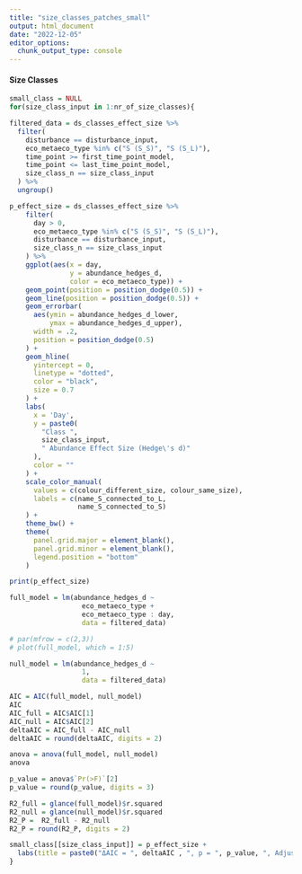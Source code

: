 ```yaml
---
title: "size_classes_patches_small"
output: html_document
date: "2022-12-05"
editor_options: 
  chunk_output_type: console
---
```


#### Size Classes

```r
small_class = NULL
for(size_class_input in 1:nr_of_size_classes){

filtered_data = ds_classes_effect_size %>%
  filter(
    disturbance == disturbance_input,
    eco_metaeco_type %in% c("S (S_S)", "S (S_L)"),
    time_point >= first_time_point_model,
    time_point <= last_time_point_model,
    size_class_n == size_class_input
  ) %>%
  ungroup()

p_effect_size = ds_classes_effect_size %>%
    filter(
      day > 0,
      eco_metaeco_type %in% c("S (S_S)", "S (S_L)"),
      disturbance == disturbance_input,
      size_class_n == size_class_input
    ) %>%
    ggplot(aes(x = day,
               y = abundance_hedges_d,
               color = eco_metaeco_type)) +
    geom_point(position = position_dodge(0.5)) +
    geom_line(position = position_dodge(0.5)) +
    geom_errorbar(
      aes(ymin = abundance_hedges_d_lower,
          ymax = abundance_hedges_d_upper),
      width = .2,
      position = position_dodge(0.5)
    ) +
    geom_hline(
      yintercept = 0,
      linetype = "dotted",
      color = "black",
      size = 0.7
    ) +
    labs(
      x = 'Day',
      y = paste0(
        "Class ",
        size_class_input,
        " Abundance Effect Size (Hedge\'s d)"
      ),
      color = ""
    ) +
    scale_color_manual(
      values = c(colour_different_size, colour_same_size),
      labels = c(name_S_connected_to_L,
                 name_S_connected_to_S)
    ) +
    theme_bw() +
    theme(
      panel.grid.major = element_blank(),
      panel.grid.minor = element_blank(),
      legend.position = "bottom"
    )

print(p_effect_size)

full_model = lm(abundance_hedges_d ~                  
                  eco_metaeco_type +
                  eco_metaeco_type : day,
                  data = filtered_data)

# par(mfrow = c(2,3))
# plot(full_model, which = 1:5)

null_model = lm(abundance_hedges_d ~                  
                  1,
                  data = filtered_data)

AIC = AIC(full_model, null_model)
AIC
AIC_full = AIC$AIC[1]
AIC_null = AIC$AIC[2]
deltaAIC = AIC_full - AIC_null
deltaAIC = round(deltaAIC, digits = 2)

anova = anova(full_model, null_model)
anova

p_value = anova$`Pr(>F)`[2]
p_value = round(p_value, digits = 3)

R2_full = glance(full_model)$r.squared
R2_null = glance(null_model)$r.squared
R2_P =  R2_full - R2_null
R2_P = round(R2_P, digits = 2)

small_class[[size_class_input]] = p_effect_size +
  labs(title = paste0("ΔAIC = ", deltaAIC , ", p = ", p_value, ", Adjusted R2 = ", R2_P))
}
```